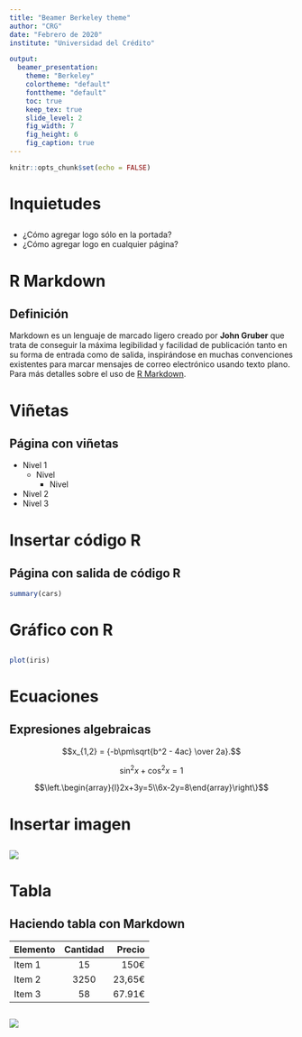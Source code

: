 ```yaml
---
title: "Beamer Berkeley theme"
author: "CRG"
date: "Febrero de 2020"
institute: "Universidad del Crédito"

output:
  beamer_presentation:
    theme: "Berkeley"
    colortheme: "default"
    fonttheme: "default"
    toc: true
    keep_tex: true
    slide_level: 2
    fig_width: 7
    fig_height: 6
    fig_caption: true
---
```


```r
knitr::opts_chunk$set(echo = FALSE)
```

# Inquietudes


##

* ¿Cómo agregar logo sólo en la portada?
* ¿Cómo agregar logo en cualquier página?

# R Markdown

## Definición

Markdown es un lenguaje de marcado ligero creado por **John Gruber** que trata de conseguir la máxima legibilidad y facilidad de publicación tanto en su forma de entrada como de salida, inspirándose en muchas convenciones existentes para marcar mensajes de correo electrónico usando texto plano. Para más detalles sobre el uso de [R Markdown](http://rmarkdown.rstudio.com).

# Viñetas

## Página con viñetas

- Nivel 1
    - Nivel
        - Nivel
- Nivel 2
- Nivel 3

# Insertar código R

## Página con salida de código R

```r
summary(cars)
```

# Gráfico con R

##

```r
plot(iris)
```

# Ecuaciones

## Expresiones algebraicas

$$x_{1,2} = {-b\pm\sqrt{b^2 - 4ac} \over 2a}.$$

$$\sin^2 x + \cos^2 x = 1$$

\begin{equation}
 \left[
 \begin{matrix}
  a & b & c \\
  d & e & f \\
  g & h & i
 \end{matrix}
 \right]
\end{equation}

$$\left.\begin{array}{l}2x+3y=5\\6x-2y=8\end{array}\right\}$$

# Insertar imagen

##

![](erupcion_sol.jpg)


# Tabla

## Haciendo tabla con Markdown

| Elemento | Cantidad | Precio |
| :------- | :------: | -----: |
| Item 1   | 15       | 150€   |
| Item 2   | 3250     | 23,65€ |
| Item 3   | 58       | 67.91€ |


##

![](gracias.jpg)
